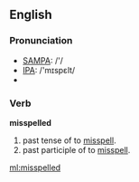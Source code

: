 ==English==

=== Pronunciation ===
*[[w:SAMPA|SAMPA]]: /'/
*[[w:IPA|IPA]]: /'mɪspεlt/
*{{audio|en-us-misspelled.ogg|Audio (US)}}

=== Verb ===
'''misspelled'''

# past tense of to [[misspell]].
# past participle of to [[misspell]].

[[ml:misspelled]]
